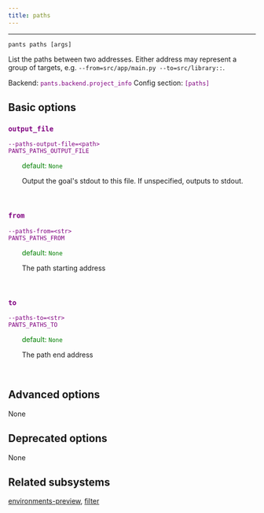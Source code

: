 ```yaml
---
title: paths
---
```


---

```
pants paths [args]
```

List the paths between two addresses. Either address may represent a group of targets, e.g. `--from=src/app/main.py --to=src/library::`.

Backend: <span style="color: purple"><code>pants.backend.project_info</code></span>
Config section: <span style="color: purple"><code>[paths]</code></span>

## Basic options

<div style="color: purple">

### `output_file`

  <code>--paths-output-file=&lt;path&gt;</code><br>
  <code>PANTS_PATHS_OUTPUT_FILE</code><br>
</div>
<div style="padding-left: 2em;">
<span style="color: green">default: <code>None</code></span>

<br>

Output the goal's stdout to this file. If unspecified, outputs to stdout.

</div>
<br>

<div style="color: purple">

### `from`

  <code>--paths-from=&lt;str&gt;</code><br>
  <code>PANTS_PATHS_FROM</code><br>
</div>
<div style="padding-left: 2em;">
<span style="color: green">default: <code>None</code></span>

<br>

The path starting address

</div>
<br>

<div style="color: purple">

### `to`

  <code>--paths-to=&lt;str&gt;</code><br>
  <code>PANTS_PATHS_TO</code><br>
</div>
<div style="padding-left: 2em;">
<span style="color: green">default: <code>None</code></span>

<br>

The path end address

</div>
<br>

## Advanced options

None

## Deprecated options

None

## Related subsystems

[environments-preview](reference-environments-preview), [filter](reference-filter)
